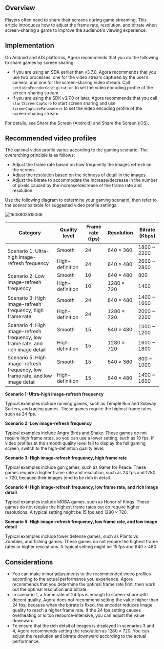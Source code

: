 
<PlatformWrapper notAllowed="android">
<PlatformWrapper notAllowed="ios">

<NotSupported />

</PlatformWrapper>
</PlatformWrapper>
  
<PlatformWrapper notAllowed="web">
<PlatformWrapper notAllowed="unity">
<PlatformWrapper notAllowed="flutter">
<PlatformWrapper notAllowed="react-native">
<PlatformWrapper notAllowed="electron">
<PlatformWrapper notAllowed="cocos-creator">
<PlatformWrapper notAllowed="cocos-2d-x">
<PlatformWrapper notAllowed="windows-cpp">
<PlatformWrapper notAllowed="macos">
<PlatformWrapper notAllowed="windows-csharp">
  
## Overview

Players often need to share their screens during game streaming. This article introduces how to adjust the frame rate, resolution, and bitrate when screen-sharing a game to improve the audience's viewing experience.

## Implementation

On Android and iOS platforms, Agora recommends that you do the following to share games by screen sharing.

- If you are using an SDK earlier than v3.7.0, Agora recommends that you use two processes: one for the video stream captured by the user’s camera, and one for the screen-sharing video stream. Call `setVideoEncoderConfiguration` to set the video encoding profile of the screen-sharing stream.
- If you are using the SDK v3.7.0 or later, Agora recommends that you call `startScreenCapture` to start screen sharing and use `ScreenCaptureParameters` to set the video encoding profile of the screen-sharing stream.

For details, see <Link to="../basic-features/screensharing?platform=android">Share the Screen (Android)</Link> and <Link to="../basic-features/screensharing?platform=ios">Share the Screen (iOS)</Link>.


## Recommended video profiles

The optimal video profile varies according to the gaming scenario. The overarching principle is as follows:

- Adjust the frame rate based on how frequently the images refresh on the screen.
- Adjust the resolution based on the richness of detail in the images.
- Adjust the bitrate to accommodate the increase/decrease in the number of pixels caused by the increase/decrease of the frame rate and resolution.

Use the following diagram to determine your gaming scenario, then refer to the scenarios table for suggested video profile settings.

![1608803515066](https://web-cdn.agora.io/docs-files/1608803515066)

<table class="tg">
<thead>
  <tr>
    <th class="tg-dby6"><span>Category</span></th>
    <th class="tg-dby6"><span>Quality level</span></th>
    <th class="tg-dby6"><span>Frame rate (fps)</span></th>
    <th class="tg-dby6"><span>Resolution</span></th>
    <th class="tg-dby6"><span>Bitrate (Kbps)</span></th>
  </tr>
</thead>
<tbody>
  <tr>
    <td class="tg-ns82" rowspan="2">Scenario 1: Ultra-high image-refresh frequency</td>
    <td class="tg-ns82">Smooth</td>
    <td class="tg-ns82">24</td>
    <td class="tg-ns82">640 × 360</td>
    <td class="tg-ns82">1800 ~ 2200</td>
  </tr>
  <tr>
    <td class="tg-ns82">High-definition</td>
    <td class="tg-ns82">24</td>
    <td class="tg-ns82">840 × 480</td>
    <td class="tg-ns82">2600 ~ 2800</td>
  </tr>
  <tr>
    <td class="tg-ns82" rowspan="2">Scenario 2: Low image-refresh frequency</td>
    <td class="tg-ns82">Smooth</td>
    <td class="tg-ns82">10</td>
    <td class="tg-ns82">840 × 480</td>
    <td class="tg-ns82">800</td>
  </tr>
  <tr>
    <td class="tg-ns82">High-definition</td>
    <td class="tg-ns82">10</td>
    <td class="tg-ns82">1280 × 720</td>
    <td class="tg-ns82">1400</td>
  </tr>
  <tr>
    <td class="tg-ns82" rowspan="2">Scenario 3: High image-refresh frequency, high frame rate</td>
    <td class="tg-ns82">Smooth</td>
    <td class="tg-ns82">24</td>
    <td class="tg-ns82">840 × 480</td>
    <td class="tg-ns82">1400 ~ 1600</td>
  </tr>
  <tr>
    <td class="tg-ns82">High-definition</td>
    <td class="tg-ns82">24</td>
    <td class="tg-ns82">1280 × 720</td>
    <td class="tg-ns82">2000 ~ 2200</td>
  </tr>
  <tr>
    <td class="tg-ns82" rowspan="2">Scenario 4: High image-refresh frequency, low frame rate, and rich image detail</td>
    <td class="tg-ns82">Smooth</td>
    <td class="tg-ns82">15</td>
    <td class="tg-ns82">840 × 480</td>
    <td class="tg-ns82">1000 ~ 1200</td>
  </tr>
  <tr>
    <td class="tg-ns82">High-definition</td>
    <td class="tg-ns82">15</td>
    <td class="tg-ns82">1280 × 720</td>
    <td class="tg-ns82">1600 ~ 1800</td>
  </tr>
  <tr>
    <td class="tg-ns82" rowspan="2">Scenario 5: High image-refresh frequency, low frame rate, and low image detail</td>
    <td class="tg-ns82">Smooth</td>
    <td class="tg-ns82">15</td>
    <td class="tg-ns82">640 × 360</td>
    <td class="tg-ns82">800 ~ 1000</td>
  </tr>
  <tr>
    <td class="tg-ns82">High-definition</td>
    <td class="tg-ns82">15</td>
    <td class="tg-ns82">840 × 480</td>
    <td class="tg-ns82">1400 ~ 1600</td>
  </tr>
</tbody>
</table>


**Scenario 1: Ultra-high image-refresh frequency**

Typical examples include running games, such as Temple Run and Subway Surfers, and racing games. These games require the highest frame rates, such as 24 fps.

**Scenario 2: Low image-refresh frequency**

Typical examples include Angry Birds and Snake. These games do not require high frame rates, so you can use a lower setting, such as 10 fps. If video profiles at the smooth quality level fail to display the full gaming screen, switch to the high-definition quality level.

**Scenario 3: High image-refresh frequency, high frame rate**

Typical examples include gun games, such as Game for Peace. These games require a higher frame rate and resolution, such as 24 fps and 1280 × 720, because their images tend to be rich in detail.

**Scenario 4: High image-refresh frequency, low frame rate, and rich image detail**

Typical examples include MOBA games, such as Honor of Kings. These games do not require the highest frame rates but do require higher resolutions. A typical setting might be 15 fps and 1280 × 720.

**Scenario 5: High image-refresh frequency, low frame rate, and low image detail**

Typical examples include tower defense games, such as Plants vs. Zombies, and fishing games. These games do not require the highest frame rates or higher resolutions. A typical setting might be 15 fps and 840 × 480.

## Considerations

- You can make minor adjustments to the recommended video profiles according to the actual performance you experience. Agora recommends that you determine the optimal frame rate first, then work out the optimal resolution and bitrate.
- In scenario 1, a frame rate of 24 fps is enough to screen-share with decent quality. Agora does not recommend setting the value higher than 24 fps, because when the bitrate is fixed, the encoder reduces image quality to reach a higher frame rate. If the 24 fps setting causes overheating or is too resource-intensive, you can adjust the value downward.
- To ensure that the rich detail of images is displayed in scenarios 3 and 4, Agora recommends setting the resolution as 1280 × 720. You can adjust the resolution and bitrate downward according to the actual performance.

</PlatformWrapper>
</PlatformWrapper>
</PlatformWrapper>
</PlatformWrapper>
</PlatformWrapper>
</PlatformWrapper>
</PlatformWrapper>
</PlatformWrapper>
</PlatformWrapper>
</PlatformWrapper>